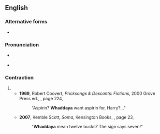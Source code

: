 ==English==

===Alternative forms===
* {{alt|en|whadaya|whadiya|wuddya}}

===Pronunciation===
* {{a|GA}} {{IPA|en|/ˈwʌdəjə/}}
* {{a|wine/whine}} {{IPA|en|/ˈʍʌdəjə/}}

===Contraction===
{{en-cont}}

# {{pronunciation spelling of|en|[[what]] [[do]] [[you]]}}
#* '''1969''', Robert Coovert, ''Pricksongs & Descants: Fictions'', 2000 Grove Press ed., {{ISBN|0802136672}}, page 224,
#*: "Aspirin? '''Whaddaya''' want aspirin for, Harry?..."
#* '''2007''', Kemble Scott, ''Soma'', Kensington Books, {{ISBN|0758215495}}, page 23,
#*: "'''Whaddaya''' mean twelve bucks? The sign says seven!"